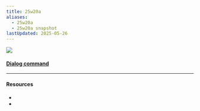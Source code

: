 ```yaml
---
title: 25w20a
aliases:
  - 25w20a
  - 25w20a snapshot
lastUpdated: 2025-05-26
---
```



![](https://minecraft.net/content/dam/minecraftnet/games/minecraft/screenshots/25w20a_1170x500.jpg)

#### [Dialog command](/dialogcommand)

---

#### Resources

- <Wiki src="https://minecraft.wiki/w/Java_Edition_25w20a" />
- <Blog src="https://minecraft.net/en-us/article/minecraft-snapshot-25w20a" />
